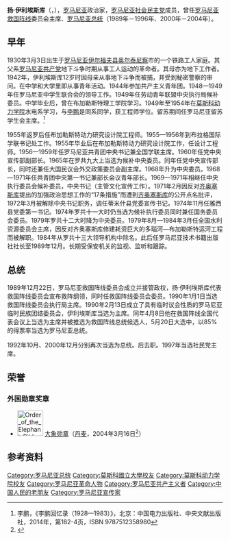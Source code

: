 {{Infobox President
| honorific-suffix = <small>[[阁下|阁下]]</small>
| name = 扬·伊利埃斯库
| image = Ion Iliescu (2004).jpg 
| order      = 2
| office     = 羅馬尼亞總統
| term_start = 1989年12月22日
| term_end   = 1996年11月29日<br/><small>（1990年5月20日前为代理）</small>
| predecessor = [[尼古拉·齐奥塞斯库|尼古拉·齐奥塞斯库]]
| successor   = [[埃米尔·康斯坦丁内斯库|埃米尔·康斯坦丁内斯库]]
| term_start2 = 2000年12月20日
| term_end2   = 2004年12月20日
| predecessor2= [[埃米尔·康斯坦丁内斯库|埃米尔·康斯坦丁内斯库]]
| successor2  = [[特莱扬·伯塞斯库|特莱扬·伯塞斯库]]
| death_date  =
| profession  = [[工程師|工程師]]
| party = [[羅馬尼亞社會民主黨|羅馬尼亞社會民主黨]]
| otherparty = [[羅馬尼亞共產黨|羅馬尼亞共產黨]] (1953－1989)<br/>{{le|國家救國陣線|National Salvation Front (Romania)}}(1989－1992)<br/>{{le|民主國家救國陣線|Democratic National Salvation Front}}(1992)<br/>[[無黨籍|無黨籍]] (1992－1996, 2000－2004)<br>[[羅馬尼亞社會民主黨|社會民主黨]] (1996－2000)
| spouse = 妮娜·伊利埃斯库
| alma_mater = [[布加勒斯特理工大学|布加勒斯特理工大学]]<br>[[莫斯科国立大学|莫斯科国立大学]]
| religion = [[无神论|无神论]]<ref>{{cite news|title=Byzantine symphony|year=2013|publisher=Nine O'Clock|author=Catalin Bogdan|accessdate=17 July 2014|quote=Contemporary presidents, for reasons of personal piety or, especially, ‘state duty’ (the case of the ‘atheist’ Ion Iliescu) continued – of course diluted in a secularised society, the privileged relationship.}}</ref> 
| signature = Signature of Ion Iliescu.png
| birth_date = {{birth date and age|1930|3|3|80|df=y}}
| birth_place = [[罗马尼亚王国|罗马尼亚王国]][[伊尔福夫县|伊尔福夫县]][[奥尔泰尼察|奥尔泰尼察]]
| nationality = {{ROM}}
}}

'''扬·伊利埃斯库'''（{{lang-ro|Ion Iliescu}}，{{bd|1930年|3月3日||}}），[[罗马尼亚|罗马尼亚]]政治家，[[罗马尼亚社会民主党|罗马尼亚社会民主党]]成员，曾任[[罗马尼亚救国阵线|罗马尼亚救国阵线]]委员会主席、[[罗马尼亚总统|罗马尼亚总统]]（1989年－1996年、2000年－2004年）。

==早年==
1930年3月3日出生于[[罗马尼亚|罗马尼亚]][[伊尔福夫县|伊尔福夫县]][[奥尔泰尼察|奥尔泰尼察]]市的一个铁路工人家庭。其父系[[罗马尼亚共产党|罗马尼亚共产党]]地下斗争时期从事工人运动的革命者。其母亦为地下工作者。1942年，伊利埃斯库12岁时因母亲从事地下斗争而被捕，并受到秘密警察的审问。在中学和大学里即从事青年活动。1944年参加共产主义青年团。1948—1949年任罗马尼亚中学生联合会的领导工作。1949年任劳动青年联盟中央执行局候补委员。中学毕业后，曾在布加勒斯特理工学院学习。1949年至1954年在[[莫斯科动力学院|莫斯科动力学院]]水电系学习，与[[李鹏|李鹏]]是同系同学，获工程师学位。留苏期间任罗马尼亚留苏学生会主席。<ref name=lipeng>李鹏，《李鹏回忆录（1928—1983）》，北京：中国电力出版社、中央文献出版社，2014年，第182-4页，ISBN 9787512358980</ref>

1955年返罗后任布加勒斯特动力研究设计院工程师。1955—1956年到布拉格国际学联书记处工作。1955年毕业后在布加勒斯特动力研究设计院工作，任设计工程师。1956—1959年任罗马尼亚共青团中央书记兼全国学联主席。1960年任党中央宣传部副部长。1965年在罗共九大上当选为候补中央委员。同年任党中央宣传部长，同时还兼任大国民议会外交政策委员会副主席。1968年升为中央委员。1968—1971年任共青团中央第一书记兼部长会议青年部长。1969—1971年相继任中央执行委员会候补委员，中央书记（主管文化宣传工作）。1971年2月因反对[[齐奥塞斯库|齐奥塞斯库]]提出的加强政治思想工作的“17条措施”而遭到[[齐奥塞斯库|齐奥塞斯库]]的公开点名批评，1972年3月被解除中央书记职务，调任蒂米什县党委宣传书记。1974年11月任雅西县党委第一书记。1974年罗共十一大时仍当选为候补执行委员同时兼任国务委员会委员。1979年罗共十二大时降为中央委员。1979年8月—1984年3月任全国水利资源委员会主席，因反对齐奥塞斯库修建耗资巨大的多瑙河—布加勒斯特运河工程而被解职。1984年从罗共十三大领导机构中除名。此后任罗马尼亚技术书籍出版社社长至1989年12月。长期受保安机关的监视、监听和跟踪。
==总统==
1989年12月22日，罗马尼亚救国阵线委员会成立并接管政权，扬·伊利埃斯库代表救国阵线委员会宣布救阵纲领，同时任救国阵线委员会委员。1990年1月1日当选救国阵线委员会执行局主席。1990年2月13日成立了具有临时议会性质的罗马尼亚临时民族团结委员会，伊利埃斯库当选为主席。同年4月8日他在救国阵线全国代表会议上当选为主席并被推选为救国阵线总统候选人，5月20日大选中，以85%的得票率当选为罗马尼亚总统。

1992年10月、2000年12月分别再次当选为总统。后去职。1997年当选社民党主席。

==荣誉==
===外国勋章奖章===
* [[File:Order_of_the_Elephant_Ribbon_bar.svg|60px]] [[大象勋章|大象勋章]]（[[丹麦|丹麦]]，2004年3月16日<ref>{{da}}{{cite web |url=https://www.kongehuset.dk/monarkiet-i-danmark/ordener-og-medaljer/modtagere-af-danske-dekorationer/#oversigt-over-modtagere-af-danske-dekorationer |title=Modtagere af danske dekorationer |publisher=Kongehuset.dk |date= |accessdate=2022-05-09 |archive-date=2022-05-18 |archive-url=https://web.archive.org/web/20220518072341/https://www.kongehuset.dk/monarkiet-i-danmark/ordener-og-medaljer/modtagere-af-danske-dekorationer/#oversigt-over-modtagere-af-danske-dekorationer |dead-url=no }}</ref>）

==参考资料==
{{reflist}}

{{start box}}
{{s-off}}
{{succession box|[[埃米尔·康斯坦丁内斯库|埃米尔·康斯坦丁内斯库]]|[[特拉扬·伯塞斯库|特拉扬·伯塞斯库]]|[[罗马尼亚总统|罗马尼亚总统]]|2000年－2004年}}
{{succession box|[[尼古拉·齐奥塞斯库|尼古拉·齐奥塞斯库]]|[[埃米尔·康斯坦丁内斯库|埃米尔·康斯坦丁内斯库]]|[[罗马尼亚总统|罗马尼亚总统]]|1989年－1996年}}
{{end box}}

{{Cold War figures}}
{{Authority control}}
{{DEFAULTSORT:Iliescu, Ion}}
[[Category:罗马尼亚总统|Category:罗马尼亚总统]]
[[Category:莫斯科國立大學校友|Category:莫斯科國立大學校友]]
[[Category:莫斯科动力学院校友|Category:莫斯科动力学院校友]]
[[Category:罗马尼亚革命人物|Category:罗马尼亚革命人物]]
[[Category:罗马尼亚共产主义者|Category:罗马尼亚共产主义者]]
[[Category:中国人民的老朋友|Category:中国人民的老朋友]]
[[Category:罗马尼亚宣传家|Category:罗马尼亚宣传家]]